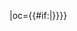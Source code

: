 {{fb team|t=北京八喜|tan=北京八喜联合竞技足球俱乐部|tc=CHN|abb={{#if:{{{abb|}}}|八喜}}|oc={{#if:{{{oc|}}}|{{{oc}}}}}}}<!--
--><noinclude>[[Category:中国足球超级联赛模板|{{PAGENAME}}]]</noinclude>
